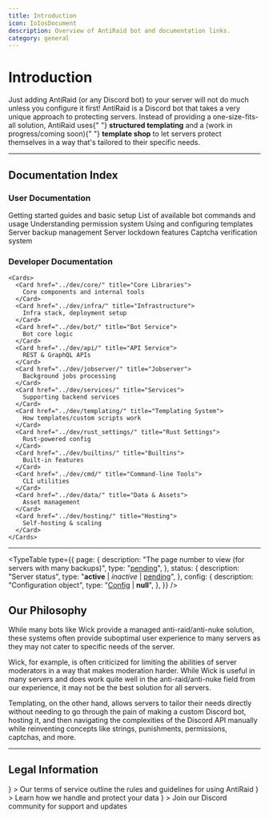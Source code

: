 ```yaml
---
title: Introduction
icon: IoIosDocument
description: Overview of AntiRaid bot and documentation links.
category: general
---
```


# Introduction

<Callout variant="warn" title="Important">
  Just adding AntiRaid (or any Discord bot) to your server will not do much
  unless you configure it first!
</Callout>

<Callout title="What is AntiRaid?">
  AntiRaid is a Discord bot that takes a very unique approach to protecting
  servers. Instead of providing a one-size-fits-all solution, AntiRaid uses{" "}
  <strong>structured templating</strong> and a (work in progress/coming soon){" "}
  <strong>template shop</strong> to let servers protect themselves in a way
  that's tailored to their specific needs.
</Callout>

---

## Documentation Index

### User Documentation

<Cards>
  <Card href="../user/" title="Getting Started">
    Getting started guides and basic setup
  </Card>
  <Card href="../user/commands/" title="Commands">
    List of available bot commands and usage
  </Card>
  <Card href="../user/permissions/" title="Permissions">
    Understanding permission system
  </Card>
  <Card href="../user/templating/" title="Templates">
    Using and configuring templates
  </Card>
  <Card href="../user/backups/" title="Backups">
    Server backup management
  </Card>
  <Card href="../user/lockdown/" title="Lockdowns">
    Server lockdown features
  </Card>
  <Card href="../user/captcha/" title="Captcha">
    Captcha verification system
  </Card>
</Cards>

### Developer Documentation

    <Cards>
      <Card href="../dev/core/" title="Core Libraries">
        Core components and internal tools
      </Card>
      <Card href="../dev/infra/" title="Infrastructure">
        Infra stack, deployment setup
      </Card>
      <Card href="../dev/bot/" title="Bot Service">
        Bot core logic
      </Card>
      <Card href="../dev/api/" title="API Service">
        REST & GraphQL APIs
      </Card>
      <Card href="../dev/jobserver/" title="Jobserver">
        Background jobs processing
      </Card>
      <Card href="../dev/services/" title="Services">
        Supporting backend services
      </Card>
      <Card href="../dev/templating/" title="Templating System">
        How templates/custom scripts work
      </Card>
      <Card href="../dev/rust_settings/" title="Rust Settings">
        Rust-powered config
      </Card>
      <Card href="../dev/builtins/" title="Builtins">
        Built-in features
      </Card>
      <Card href="../dev/cmd/" title="Command-line Tools">
        CLI utilities
      </Card>
      <Card href="../dev/data/" title="Data & Assets">
        Asset management
      </Card>
      <Card href="../dev/hosting/" title="Hosting">
        Self-hosting & scaling
      </Card>
    </Cards>

---

<TypeTable
  type={{
    page: {
      description: "The page number to view (for servers with many backups)",
      type: "[pending](./status)",
    },
    status: {
      description: "Server status",
      type: "**active** | *inactive* | [pending](./status)",
    },
    config: {
      description: "Configuration object",
      type: "[Config](./config) | **null**",
    },
  }}
/>

## Our Philosophy

While many bots like Wick provide a managed anti-raid/anti-nuke solution, these systems often provide suboptimal user experience to many servers as they may not cater to specific needs of the server.

<Callout>
  Wick, for example, is often criticized for limiting the abilities of server
  moderators in a way that makes moderation harder. While Wick is useful in many
  servers and does work quite well in the anti-raid/anti-nuke field from our
  experience, it may not be the best solution for all servers.
</Callout>

Templating, on the other hand, allows servers to tailor their needs directly without needing to go through the pain of making a custom Discord bot, hosting it, and then navigating the complexities of the Discord API manually while reinventing concepts like strings, punishments, permissions, captchas, and more.

---

## Legal Information

<Cards>
  <Card
    href="https://antiraid.xyz/legal/terms"
    title="Terms of Service"
    icon={<IoDocumentText />}
  >
    Our terms of service outline the rules and guidelines for using AntiRaid
  </Card>
  <Card
    href="https://antiraid.xyz/legal/privacy"
    title="Privacy Policy"
    icon={<IoShieldCheckmark />}
  >
    Learn how we handle and protect your data
  </Card>
  <Card
    href="https://antiraid.xyz/discord"
    title="Community"
    icon={<FaDiscord />}
  >
    Join our Discord community for support and updates
  </Card>
</Cards>
